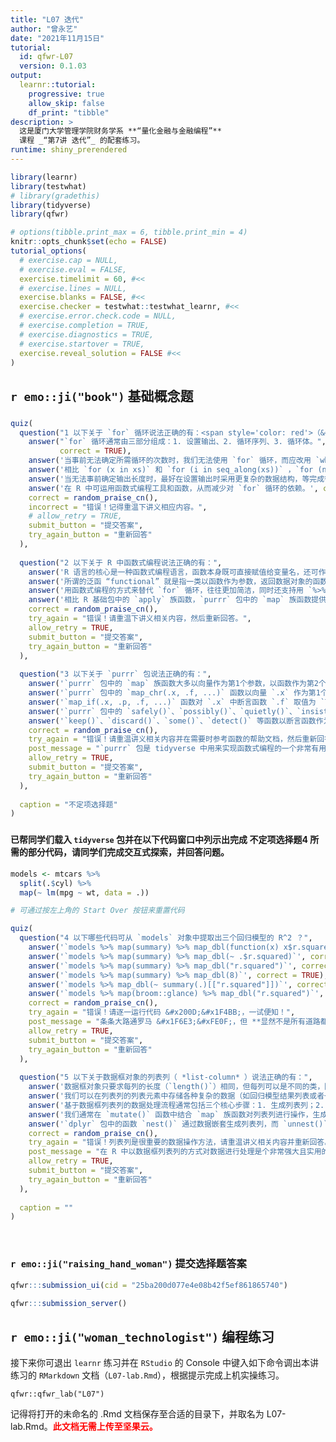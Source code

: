 ```yaml
---
title: "L07 迭代"
author: "曾永艺"
date: "2021年11月15日"
tutorial:
  id: qfwr-L07
  version: 0.1.03
output: 
  learnr::tutorial:
    progressive: true
    allow_skip: false
    df_print: "tibble"
description: >
  这是厦门大学管理学院财务学系 **“量化金融与金融编程”** 
  课程 _“第7讲 迭代”_ 的配套练习。
runtime: shiny_prerendered
---
```


```r
library(learnr)
library(testwhat)
# library(gradethis)
library(tidyverse)
library(qfwr)

# options(tibble.print_max = 6, tibble.print_min = 4)
knitr::opts_chunk$set(echo = FALSE)
tutorial_options(
  # exercise.cap = NULL,
  # exercise.eval = FALSE,
  exercise.timelimit = 60, #<<
  # exercise.lines = NULL,
  exercise.blanks = FALSE, #<<
  exercise.checker = testwhat::testwhat_learnr, #<<
  # exercise.error.check.code = NULL,
  # exercise.completion = TRUE,
  # exercise.diagnostics = TRUE,
  # exercise.startover = TRUE,
  exercise.reveal_solution = FALSE #<<
)
```


## `r emo::ji("book")` 基础概念题

### 

```r
quiz(
  question("1 以下关于 `for` 循环说法正确的有：<span style='color: red'>（&#x1F4A3; 注意此题答错不允许 Try Again &#x1F4A3;）</span>",
    answer("`for` 循环通常由三部分组成：1. 设置输出、2. 循环序列、3. 循环体。", 
           correct = TRUE),
    answer('当事前无法确定所需循环的次数时，我们无法使用 `for` 循环，而应改用 `while` 或 `repeat` 循环。', correct = TRUE),
    answer('相比 `for (x in xs)` 和 `for (i in seq_along(xs))` ，`for (nm in names(xs))`是最通用的 `for` 循环。', correct = FALSE),
    answer('当无法事前确定输出长度时，最好在设置输出时采用更复杂的数据结构，等完成循环之后再作变换，从而得到满足要求的输出。', correct = TRUE),
    answer('在 R 中可运用函数式编程工具和函数，从而减少对 `for` 循环的依赖。', correct = TRUE),
    correct = random_praise_cn(),
    incorrect = "错误！记得重温下讲义相应内容。", 
    # allow_retry = TRUE,
    submit_button = "提交答案",
    try_again_button = "重新回答"
  ),
  
  question("2 以下关于 R 中函数式编程说法正确的有：",
    answer('R 语言的核心是一种函数式编程语言，函数本身既可直接赋值给变量名，还可作为另一个函数的一个参数，甚至通过函数直接修改另一个函数的行为。', correct = TRUE),
    answer('所谓的泛函 “functional” 就是指一类以函数作为参数，返回数据对象的函数，往往用来替代 `for` 循环完成数据运算，如 R 基础包中的 `apply` 族函数。', correct = TRUE),
    answer('用函数式编程的方式来替代 `for` 循环，往往更加简洁，同时还支持用 `%>%` 链接起来一步步解决复杂问题。', correct = TRUE),
    answer('相比 R 基础包中的 `apply` 族函数，`purrr` 包中的 `map` 族函数提供更加一致的接口，易学易用。', correct = TRUE),
    correct = random_praise_cn(),
    try_again = "错误！请重温下讲义相关内容，然后重新回答。",
    allow_retry = TRUE,
    submit_button = "提交答案",
    try_again_button = "重新回答"
  ),
  
  question("3 以下关于 `purrr` 包说法正确的有：",
    answer('`purrr` 包中的 `map` 族函数大多以向量作为第1个参数，以函数作为第2个参数（支持快捷写法），并返回与输入向量等长的向量作为结果。', correct = TRUE), 
    answer('`purrr` 包中的 `map_chr(.x, .f, ...)` 函数以向量 `.x` 作为第1个参数，以函数 `.f` 作为第2个参数（支持快捷写法），`...` 是传递给映射函数 `.f` 的额外参数，并返回与输入向量等长的字符向量。', correct = TRUE), 
    answer('`map_if(.x, .p, .f, ...)` 函数对 `.x` 中断言函数 `.f` 取值为 `TRUE` 的元素依次执行 `.p` 的函数运算，返回列表对象。', correct = FALSE),
    answer('`purrr` 包中的 `safely()`、`possibly()`、`quietly()`、`insistently()` 与 `negate()` 等函数以函数作为输入，并返回一个修改后的函数，即所谓的“函数运算符”。', correct = TRUE),
    answer('`keep()`、`discard()`、`some()`、`detect()` 等函数以断言函数作为其第2个参数。', correct = TRUE),
    correct = random_praise_cn(),
    try_again = "错误！请重温讲义相关内容并在需要时参考函数的帮助文档，然后重新回答。",
    post_message = "`purrr` 包是 tidyverse 中用来实现函数式编程的一个非常有用的 R 包 &#x1F4E6; ——熟悉它，掌握它，同学们用 R 进行数据操作的能力自然会更上层楼 &#x1F3D7;&#xFE0F;。", 
    allow_retry = TRUE, 
    submit_button = "提交答案",
    try_again_button = "重新回答"
  ),
  
  caption = "不定项选择题"
)

```
  
### 

#### 已帮同学们载入 `tidyverse` 包并在以下代码窗口中列示出完成 不定项选择题4 所需的部分代码，请同学们完成交互式探索，并回答问题。

```r
models <- mtcars %>% 
  split(.$cyl) %>% 
  map(~ lm(mpg ~ wt, data = .))

```

```r
# 可通过按左上角的 Start Over 按钮来重置代码

```

```r
quiz(
  question("4 以下哪些代码可从 `models` 对象中提取出三个回归模型的 R^2 ？",
    answer('`models %>% map(summary) %>% map_dbl(function(x) x$r.squared)`', correct = TRUE),
    answer('`models %>% map(summary) %>% map_dbl(~ .$r.squared)`', correct = TRUE),
    answer('`models %>% map(summary) %>% map_dbl("r.squared")`', correct = TRUE),
    answer('`models %>% map(summary) %>% map_dbl(8)`', correct = TRUE),
    answer('`models %>% map_dbl(~ summary(.)[["r.squared"]])`', correct = TRUE),
    answer('`models %>% map(broom::glance) %>% map_dbl("r.squared")`', correct = TRUE),
    correct = random_praise_cn(), 
    try_again = "错误！请逐一运行代码 &#x200D;&#x1F4BB;，一试便知！", 
    post_message = "条条大路通罗马 &#x1F6E3;&#xFE0F;，但 **显然不是所有道路都值得追随！**", 
    allow_retry = TRUE, 
    submit_button = "提交答案",
    try_again_button = "重新回答"
  ),
  
  question("5 以下关于数据框对象的列表列（ *list-column* ）说法正确的有：",
    answer('数据框对象只要求每列的长度（`length()`）相同，但每列可以是不同的类，因此支持列表列（即类型为 `list` 的列）。', correct = TRUE),
    answer('我们可以在列表列的列表元素中存储各种复杂的数据（如回归模型结果列表或者一个数据框），并通过键变量或位置将它和其它变量自然绑定起来，如此更容易进行后续步骤的数据处理。', correct = TRUE),
    answer('基于数据框列表列的数据处理流程通常包括三个核心步骤：1. 生成列表列；2. 处理列表列；3. 简化列表列。', correct = TRUE),
    answer('我们通常在 `mutate()` 函数中结合 `map` 族函数对列表列进行操作，生成新的列表列或原子向量列。', correct = TRUE),
    answer('`dplyr` 包中的函数 `nest()` 通过数据嵌套生成列表列，而 `unnest()` 则用来将列表列解嵌套为正常的数据列。', correct = FALSE, message = '想想 nest() / unnest() 在哪个 R 包中呢？'),
    correct = random_praise_cn(), 
    try_again = "错误！列表列是很重要的数据操作方法，请重温讲义相关内容并重新回答。", 
    post_message = "在 R 中以数据框列表列的方式对数据进行处理是个非常强大且实用的功能——谁用谁知道！&#x1F60D;",
    allow_retry = TRUE, 
    submit_button = "提交答案",
    try_again_button = "重新回答"
  ),
  
  caption = ""
)

```

<br>

### `r emo::ji("raising_hand_woman")` 提交选择题答案

```r
qfwr:::submission_ui(cid = "25ba200d077e4e08b42f5ef861865740")
```

```r
qfwr:::submission_server()
```


## `r emo::ji("woman_technologist")` 编程练习

接下来你可退出 `learnr` 练习并在 `RStudio` 的 Console 中键入如下命令调出本讲练习的 `RMarkdown` 文档（`L07-lab.Rmd`），根据提示完成上机实操练习。

```
qfwr::qfwr_lab("L07")

```

记得将打开的未命名的 .Rmd 文档保存至合适的目录下，并取名为 L07-lab.Rmd。<span style='color: red'>**此文档无需上传至坚果云。**</span>

